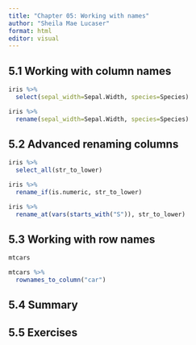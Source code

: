 ```yaml
---
title: "Chapter 05: Working with names"
author: "Sheila Mae Lucaser"
format: html
editor: visual
---
```


## 5.1 Working with column names

```r
iris %>%
  select(sepal_width=Sepal.Width, species=Species)
```

```r
iris %>%
  rename(sepal_width=Sepal.Width, species=Species)
```

## 5.2 Advanced renaming columns

```r
iris %>%
  select_all(str_to_lower)
```

```r
iris %>%
  rename_if(is.numeric, str_to_lower)
```

```r
iris %>% 
  rename_at(vars(starts_with("S")), str_to_lower)
```

## 5.3 Working with row names

```r
mtcars
```

```r
mtcars %>%
  rownames_to_column("car")
```

## 5.4 Summary

## 5.5 Exercises

